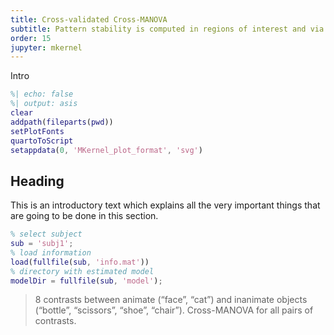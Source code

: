 ```yaml
---
title: Cross-validated Cross-MANOVA
subtitle: Pattern stability is computed in regions of interest and via searchlight
order: 15
jupyter: mkernel
---
```


Intro


```matlab
%| echo: false
%| output: asis
clear
addpath(fileparts(pwd))
setPlotFonts
quartoToScript
setappdata(0, 'MKernel_plot_format', 'svg')
```

## Heading

This is an introductory text which explains all the very important things that are going to be done in this section.

```matlab
% select subject
sub = 'subj1';
% load information
load(fullfile(sub, 'info.mat'))
% directory with estimated model
modelDir = fullfile(sub, 'model');
```

>   8 contrasts between animate ("face", "cat") and inanimate objects ("bottle", "scissors", "shoe", "chair"). Cross-MANOVA for all pairs of contrasts.


<!-- Copyright © 2023 Carsten Allefeld
SPDX-License-Identifier: GPL-3.0-or-later -->
